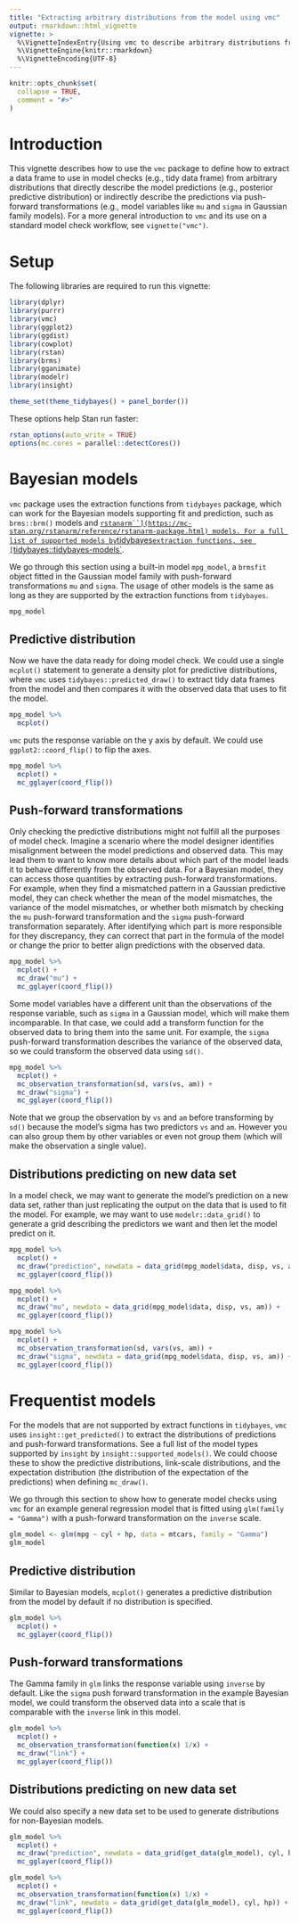 ```yaml
---
title: "Extracting arbitrary distributions from the model using vmc"
output: rmarkdown::html_vignette
vignette: >
  %\VignetteIndexEntry{Using vmc to describe arbitrary distributions from the model}
  %\VignetteEngine{knitr::rmarkdown}
  %\VignetteEncoding{UTF-8}
---
```


```r
knitr::opts_chunk$set(
  collapse = TRUE,
  comment = "#>"
)
```

# Introduction

This vignette describes how to use the `vmc` package to define how to extract a data frame to use in model checks (e.g., tidy data frame) from arbitrary distributions that directly describe the model predictions (e.g., posterior predictive distribution) or indirectly describe the predictions via push-forward transformations (e.g., model variables like `mu` and `sigma` in Gaussian family models).  For a more general introduction to `vmc` and its use on a standard model check workflow, see `vignette("vmc")`.

# Setup

The following libraries are required to run this vignette:

```r
library(dplyr)
library(purrr)
library(vmc)
library(ggplot2)
library(ggdist)
library(cowplot)
library(rstan)
library(brms)
library(gganimate)
library(modelr)
library(insight)

theme_set(theme_tidybayes() + panel_border())
```

These options help Stan run faster:

```r
rstan_options(auto_write = TRUE)
options(mc.cores = parallel::detectCores())
```

# Bayesian models

`vmc` package uses the extraction functions from `tidybayes` package, which can work for the Bayesian models supporting fit and prediction, such as `brms::brm()` models and [`rstanarm``](https://mc-stan.org/rstanarm/reference/rstanarm-package.html) models. For a full list of supported models by `tidybayes` extraction functions, see [`tidybayes::tidybayes-models`](http://mjskay.github.io/tidybayes/reference/tidybayes-models.html).

We go through this section using a built-in model `mpg_model`, a `brmsfit` object fitted in the Gaussian model family with push-forward transformations `mu` and `sigma`. The usage of other models is the same as long as they are supported by the extraction functions from `tidybayes`.

```r
mpg_model
```

## Predictive distribution

Now we have the data ready for doing model check. We could use a single `mcplot()` statement to generate a density plot for predictive distributions, where `vmc` uses `tidybayes::predicted_draw()` to extract tidy data frames from the model and then compares it with the observed data that uses to fit the model.

```r
mpg_model %>%
  mcplot()
```

`vmc` puts the response variable on the y axis by default. We could use `ggplot2::coord_flip()` to flip the axes.

```r
mpg_model %>%
  mcplot() +
  mc_gglayer(coord_flip())
```

## Push-forward transformations

Only checking the predictive distributions might not fulfill all the purposes of model check. Imagine a scenario where the model designer identifies misalignment between the model predictions and observed data. This may lead them to want to know more details about which part of the model leads it to behave differently from the observed data. For a Bayesian model, they can access those quantities by extracting push-forward transformations. For example, when they find a mismatched pattern in a Gaussian predictive model, they can check whether the mean of the model mismatches, the variance of the model mismatches, or whether both mismatch by checking the `mu` push-forward transformation and the `sigma` push-forward transformation separately. After identifying which part is more responsible for they discrepancy, they can correct that part in the formula of the model or change the prior to better align predictions with the observed data.

```r
mpg_model %>%
  mcplot() +
  mc_draw("mu") +
  mc_gglayer(coord_flip())
```

Some model variables have a different unit than the observations of the response variable, such as `sigma` in a Gaussian model, which will make them incomparable. In that case, we could add a transform function for the observed data to bring them into the same unit. For example, the `sigma` push-forward transformation describes the variance of the observed data, so we could transform the observed data using `sd()`.

```r
mpg_model %>%
  mcplot() +
  mc_observation_transformation(sd, vars(vs, am)) +
  mc_draw("sigma") +
  mc_gglayer(coord_flip())
```

Note that we group the observation by `vs` and `am` before transforming by `sd()` because the model's sigma has two predictors `vs` and `am`. However you can also group them by other variables or even not group them (which will make the observation a single value).

## Distributions predicting on new data set

In a model check, we may want to generate the model's prediction on a new data set, rather than just replicating the output on the data that is used to fit the model. For example, we may want to use `modelr::data_grid()` to generate a grid describing the predictors we want and then let the model predict on it.

```r
mpg_model %>%
  mcplot() +
  mc_draw("prediction", newdata = data_grid(mpg_model$data, disp, vs, am)) +
  mc_gglayer(coord_flip())
```

```r
mpg_model %>%
  mcplot() +
  mc_draw("mu", newdata = data_grid(mpg_model$data, disp, vs, am)) +
  mc_gglayer(coord_flip())
```


```r
mpg_model %>%
  mcplot() +
  mc_observation_transformation(sd, vars(vs, am)) +
  mc_draw("sigma", newdata = data_grid(mpg_model$data, disp, vs, am)) +
  mc_gglayer(coord_flip())
```

# Frequentist models

For the models that are not supported by extract functions in `tidybayes`, `vmc` uses `insight::get_predicted()` to extract the distributions of predictions and push-forward transformations. See a full list of the model types supported by `insight` by `insight::supported_models()`. We could choose these to show the predictive distributions, link-scale distributions, and the expectation distribution (the distribution of the expectation of the predictions) when defining `mc_draw()`.

We go through this section to show how to generate model checks using `vmc` for an example general regression model that is fitted using `glm(family = "Gamma")` with a push-forward transformation on the `inverse` scale.

```r
glm_model <- glm(mpg ~ cyl + hp, data = mtcars, family = "Gamma")
glm_model
```

## Predictive distribution

Similar to Bayesian models, `mcplot()` generates a predictive distribution from the model by default if no distribution is specified.

```r
glm_model %>%
  mcplot() +
  mc_gglayer(coord_flip())
```

## Push-forward transformations

The Gamma family in `glm` links the response variable using `inverse` by default. Like the `sigma` push forward transformation in the example Bayesian model, we could transform the observed data into a scale that is comparable with the `inverse` link in this model. 

```r
glm_model %>% 
  mcplot() +
  mc_observation_transformation(function(x) 1/x) +
  mc_draw("link") +
  mc_gglayer(coord_flip())
```

## Distributions predicting on new data set

We could also specify a new data set to be used to generate distributions for non-Bayesian models.

```r
glm_model %>%
  mcplot() +
  mc_draw("prediction", newdata = data_grid(get_data(glm_model), cyl, hp)) +
  mc_gglayer(coord_flip())
```

```r
glm_model %>%
  mcplot() +
  mc_observation_transformation(function(x) 1/x) +
  mc_draw("link", newdata = data_grid(get_data(glm_model), cyl, hp)) +
  mc_gglayer(coord_flip())
```
